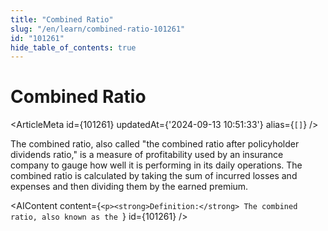 ```yaml
---
title: "Combined Ratio"
slug: "/en/learn/combined-ratio-101261"
id: "101261"
hide_table_of_contents: true
---
```



# Combined Ratio

<ArticleMeta id={101261} updatedAt={'2024-09-13 10:51:33'} alias={`[]`} />
<div className='border-solid border-b border-t-0 my-4 border-[var(--ifm-color-gray-300)]' />

The combined ratio, also called "the combined ratio after policyholder dividends ratio," is a measure of profitability used by an insurance company to gauge how well it is performing in its daily operations. The combined ratio is calculated by taking the sum of incurred losses and expenses and then dividing them by the earned premium.

<AIContent content={`<p><strong>Definition:</strong> The combined ratio, also known as the `} id={101261} />
